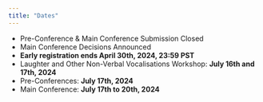 ```yaml
---
title: "Dates"
---
```


- Pre-Conference & Main Conference Submission Closed
- Main Conference Decisions Announced
- **Early registration ends April 30th, 2024, 23:59 PST**
- Laughter and Other Non-Verbal Vocalisations Workshop: **July 16th and 17th, 2024**
- Pre-Conferences: **July 17th, 2024**
- Main Conference: **July 17th to 20th, 2024**

<!-- March 6, 2024 Travel Award submission deadline. -->

<!-- March 11, 2024 March 18, 2022 Early Bird registration deadline EXTENDED! -->

<!-- April 1, 2024 (anywhere on Earth) Dissertation Award deadline. -->
